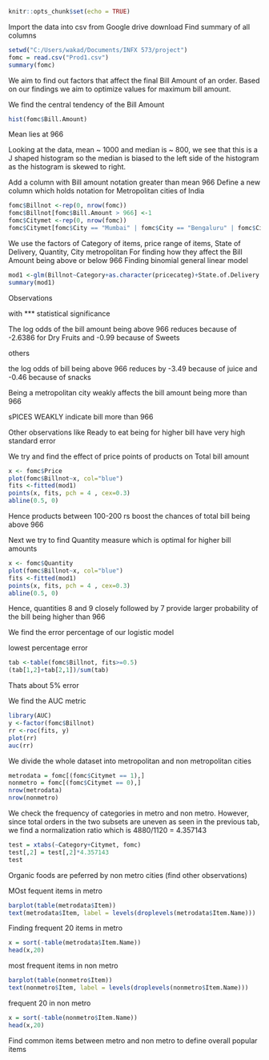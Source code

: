 

```r
knitr::opts_chunk$set(echo = TRUE)
```

Import the data into csv from Google drive download
Find summary of all columns


```r
setwd("C:/Users/wakad/Documents/INFX 573/project")
fomc = read.csv("Prod1.csv")
summary(fomc)
```
We aim to find out factors that affect the final Bill Amount of an order. Based on our findings we aim to optimize values for maximum bill amount.




We find the central tendency of the Bill Amount

```r
hist(fomc$Bill.Amount)
```
Mean lies at 966



Looking at the data, mean ~ 1000 and median is ~ 800, we see that this is a J shaped histogram so the median is biased to the left side of the histogram as the histogram is skewed to right.

Add a column with Bill amount notation greater than mean 966
Define a new column which holds notation for Metropolitan cities of India

```r
fomc$Billnot <-rep(0, nrow(fomc))
fomc$Billnot[fomc$Bill.Amount > 966] <-1
fomc$Citymet <-rep(0, nrow(fomc))
fomc$Citymet[fomc$City == "Mumbai" | fomc$City == "Bengaluru" | fomc$City == "Delhi" | fomc$City == "Kolkata" | fomc$City == "pune" | fomc$City == "Chennai" | fomc$City == "Hyderabad"] <-1
```

We use the factors of Category of items, price range of items, State of Delivery, Quantity,
 City metropolitan For finding how they affect the Bill Amount being above or below 966
Finding binomial general linear model

```r
mod1 <-glm(Billnot~Category+as.character(pricecateg)+State.of.Delivery  +as.factor(Quantity)+as.factor(Citymet),data=fomc[,!colnames(fomc)%in%c("Bill.Amount")], family="binomial")
summary(mod1)
```
Observations

with *** statistical significance

The log odds of the bill amount being above 966 reduces because of -2.6386 for Dry Fruits
and -0.99 because of Sweets

others

the log odds of bill being above 966 reduces by -3.49 because of juice and -0.46 because of snacks

Being a metropolitan city weakly affects the bill amount being more than 966 

sPICES WEAKLY indicate bill more than 966
 
 
Other observations like Ready to eat being for higher bill have very high standard error


We try and find the effect of price points of products on Total bill amount


```r
x <- fomc$Price
plot(fomc$Billnot~x, col="blue")
fits <-fitted(mod1)
points(x, fits, pch = 4 , cex=0.3)
abline(0.5, 0)
```
Hence products between 100-200 rs boost the chances of total bill being above 966


Next we try to find Quantity measure which is optimal for higher bill amounts
```r
x <- fomc$Quantity
plot(fomc$Billnot~x, col="blue")
fits <-fitted(mod1)
points(x, fits, pch = 4 , cex=0.3)
abline(0.5, 0)
```
Hence, quantities 8 and 9 closely followed by 7 provide larger probability of the bill being higher than 966


We find the error percentage of our logistic model

lowest percentage error
```r
tab <-table(fomc$Billnot, fits>=0.5)
(tab[1,2]+tab[2,1])/sum(tab)
```
Thats about 5% error


We find the AUC metric
```r
library(AUC)
y <-factor(fomc$Billnot)
rr <-roc(fits, y)
plot(rr)
auc(rr)
```




We divide the whole dataset into metropolitan and non metropolitan cities

```r
metrodata = fomc[(fomc$Citymet == 1),]
nonmetro = fomc[(fomc$Citymet == 0),]
nrow(metrodata)
nrow(nonmetro)
```


We check the frequency of categories in metro and non metro. However, since total orders in the two subsets are uneven as seen in the previous tab, we find a normalization ratio which is 4880/1120 = 4.357143
```r
test = xtabs(~Category+Citymet, fomc)
test[,2] = test[,2]*4.357143
test
```
Organic foods are peferred by non metro cities  (find other observations)




MOst fequent items in metro
```r
barplot(table(metrodata$Item))
text(metrodata$Item, label = levels(droplevels(metrodata$Item.Name)))
```

Finding frequent 20 items in metro

```r
x = sort(-table(metrodata$Item.Name))
head(x,20)

```

most frequent items in non metro
```r
barplot(table(nonmetro$Item))
text(nonmetro$Item, label = levels(droplevels(nonmetro$Item.Name)))
```

frequent 20 in non metro
```r
x = sort(-table(nonmetro$Item.Name))
head(x,20)
```
Find common items between metro and non metro to define overall popular items
